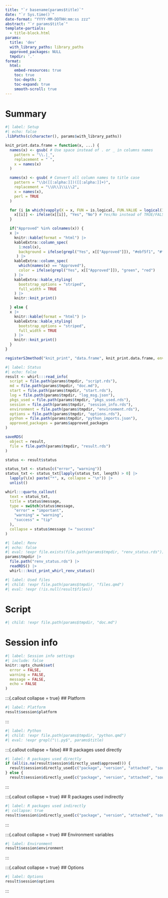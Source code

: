 ```yaml
---
title: "`r basename(params$title)`"
date: "`r Sys.time()`"
date-format: "YYYY-MM-DDTHH:mm:ss zzz"
abstract: "`r params$title`"
template-partials:
  - title-block.html
params:
  title: 'dev'
  with_library_paths: library_paths
  approved_packages: NULL
  tmpdir: '.'
format:
  html:
    embed-resources: true
    toc: true
    toc-depth: 2
    toc-expand: true
    smooth-scroll: true
---
```


# Summary

```r
#| label: Setup
#| echo: false
.libPaths(c(character(), params$with_library_paths))

knit_print.data.frame = function(x, ...) {
  names(x) <- gsub( # Use space instead of . or _ in columns names
    pattern = "\\.|_",
    replacement = " ",
    x = names(x)
  )

  names(x) <- gsub( # Convert all column names to title case
    pattern = "\\b([[:alpha:]])([[:alpha:]]+)", 
    replacement = "\\U\\1\\L\\2", 
    x = names(x), 
    perl = TRUE
  )

  for (i in which(vapply(X = x, FUN = is.logical, FUN.VALUE = logical(1)))) {
    x[[i]] <- ifelse(x[[i]], "Yes", "No") # Yes/No instead of TRUE/FALSE
  }

  if("Approved" %in% colnames(x)) {
  x |> 
    knitr::kable(format = "html") |>  
    kableExtra::column_spec(
      1:ncol(x), 
      background = ifelse(grepl("Yes", x[["Approved"]]), "#ebf5f1", "#fceeef")
     ) |>
    kableExtra::column_spec(
      which(names(x) == "Approved"),
      color = ifelse(grepl("Yes", x[["Approved"]]), "green", "red")
    ) |>   
    kableExtra::kable_styling(
      bootstrap_options = "striped",
      full_width = TRUE
    ) |>
    knitr::knit_print()

  } else {
  x |> 
    knitr::kable(format = "html") |>    
    kableExtra::kable_styling(
      bootstrap_options = "striped",
      full_width = TRUE
    ) |>
    knitr::knit_print()
  }
}

registerS3method("knit_print", "data.frame", knit_print.data.frame, envir = asNamespace("knitr"))
```

```r
#| label: Status
#| echo: false
result <- whirl:::read_info(
  script = file.path(params$tmpdir, "script.rds"),
  md = file.path(params$tmpdir, "doc.md"), 
  start = file.path(params$tmpdir, "start.rds"),
  log = file.path(params$tmpdir, "log_msg.json"),
  pkgs_used = file.path(params$tmpdir, "pkgs_used.rds"),
  session = file.path(params$tmpdir, "session_info.rds"),
  environment = file.path(params$tmpdir, "environment.rds"),
  options = file.path(params$tmpdir, "options.rds"),
  python = file.path(params$tmpdir, "python_imports.json"),
  approved_packages = params$approved_packages
)

saveRDS(
  object = result, 
  file = file.path(params$tmpdir, "result.rds")
)

status <- result$status

status_txt <- status[c("error", "warning")]
status_txt <- status_txt[lapply(status_txt, length) > 0] |>
  lapply(\(x) paste("*", x, collapse = "\n")) |>
  unlist()

whirl:::quarto_callout(
  text = status_txt,
  title = status$message,
  type = switch(status$message,
    "error" = "important",
    "warning" = "warning",
    "success" = "tip"
  ),
  collapse = status$message != "success"
)
```

```r
#| label: Renv
#| echo: false
#| eval: !expr file.exists(file.path(params$tmpdir, "renv_status.rds"))
params$tmpdir |>
  file.path("renv_status.rds") |>
  readRDS() |> 
  whirl:::knit_print_whirl_renv_status()
```

```r
#| label: Used files
#| child: !expr file.path(params$tmpdir, "files.qmd")
#| eval: !expr (!is.null(result$files))
```

# Script

```r
#| child: !expr file.path(params$tmpdir, "doc.md")
```

# Session info

```r
#| label: Session info settings
#| include: false
knitr::opts_chunk$set(
  error = FALSE,
  warning = FALSE,
  message = FALSE,
  echo = FALSE
)
```

:::{.callout collapse = true}
## Platform

```r
#| label: Platform
result$session$platform
```
:::

```r
#| label: Python
#| child: !expr file.path(params$tmpdir, "python.qmd")
#| eval: !expr grepl("\\.py$", params$title)
```

:::{.callout collapse = false}
## R packages used directly

```r
#| label: R packages used directly
if (all(is.na(result$session$directly_used$approved))) {
  result$session$directly_used[c("package", "version", "attached", "source")]
} else {
  result$session$directly_used[c("package", "version", "attached", "source", "approved")]}   
```
:::

:::{.callout collapse = true}
## R packages used indirectly

```r
#| label: R packages used indirectly
#| collapse: true
result$session$indirectly_used[c("package", "version", "attached", "source")]
```
:::

:::{.callout collapse = true}
## Environment variables

```r
#| label: Environment
result$session$environment
```
:::

:::{.callout collapse = true}
## Options

```r
#| label: Options
result$session$options
```
:::